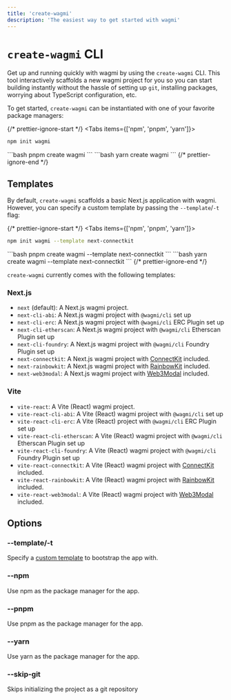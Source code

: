 ```yaml
---
title: 'create-wagmi'
description: 'The easiest way to get started with wagmi'
---
```



# `create-wagmi` CLI

Get up and running quickly with wagmi by using the `create-wagmi` CLI. This tool interactively scaffolds a new wagmi project for you so you can start building instantly without the hassle of setting up `git`, installing packages, worrying about TypeScript configuration, etc.

To get started, `create-wagmi` can be instantiated with one of your favorite package managers:

{/* prettier-ignore-start */}
<Tabs items={['npm', 'pnpm', 'yarn']}>
  <Tab>
```bash
npm init wagmi
```
  </Tab>
  <Tab>
```bash
pnpm create wagmi
```
  </Tab>
  <Tab>
```bash
yarn create wagmi
```
  </Tab>
</Tabs>
{/* prettier-ignore-end */}

## Templates

By default, `create-wagmi` scaffolds a basic Next.js application with wagmi. However, you can specify a custom template by passing the `--template`/`-t` flag:

{/* prettier-ignore-start */}
<Tabs items={['npm', 'pnpm', 'yarn']}>
  <Tab>
```bash
npm init wagmi --template next-connectkit
```
  </Tab>
  <Tab>
```bash
pnpm create wagmi --template next-connectkit
```
  </Tab>
  <Tab>
```bash
yarn create wagmi --template next-connectkit
```
  </Tab>
</Tabs>
{/* prettier-ignore-end */}

`create-wagmi` currently comes with the following templates:

### Next.js

- `next` (default): A Next.js wagmi project.
- `next-cli-abi`: A Next.js wagmi project with `@wagmi/cli` set up
- `next-cli-erc`: A Next.js wagmi project with `@wagmi/cli` ERC Plugin set up
- `next-cli-etherscan`: A Next.js wagmi project with `@wagmi/cli` Etherscan Plugin set up
- `next-cli-foundry`: A Next.js wagmi project with `@wagmi/cli` Foundry Plugin set up
- `next-connectkit`: A Next.js wagmi project with [ConnectKit](https://github.com/family/connectkit) included.
- `next-rainbowkit`: A Next.js wagmi project with [RainbowKit](https://github.com/rainbow-me/rainbowkit) included.
- `next-web3modal`: A Next.js wagmi project with [Web3Modal](https://github.com/WalletConnect/web3modal) included.

### Vite

- `vite-react`: A Vite (React) wagmi project.
- `vite-react-cli-abi`: A Vite (React) wagmi project with `@wagmi/cli` set up
- `vite-react-cli-erc`: A Vite (React) project with `@wagmi/cli` ERC Plugin set up
- `vite-react-cli-etherscan`: A Vite (React) wagmi project with `@wagmi/cli` Etherscan Plugin set up
- `vite-react-cli-foundry`: A Vite (React) wagmi project with `@wagmi/cli` Foundry Plugin set up
- `vite-react-connectkit`: A Vite (React) wagmi project with [ConnectKit](https://github.com/family/connectkit) included.
- `vite-react-rainbowkit`: A Vite (React) wagmi project with [RainbowKit](https://github.com/rainbow-me/rainbowkit) included.
- `vite-react-web3modal`: A Vite (React) wagmi project with [Web3Modal](https://github.com/WalletConnect/web3modal) included.

## Options

### --template/-t

Specify a [custom template](#templates) to bootstrap the app with.

### --npm

Use npm as the package manager for the app.

### --pnpm

Use pnpm as the package manager for the app.

### --yarn

Use yarn as the package manager for the app.

### --skip-git

Skips initializing the project as a git repository
